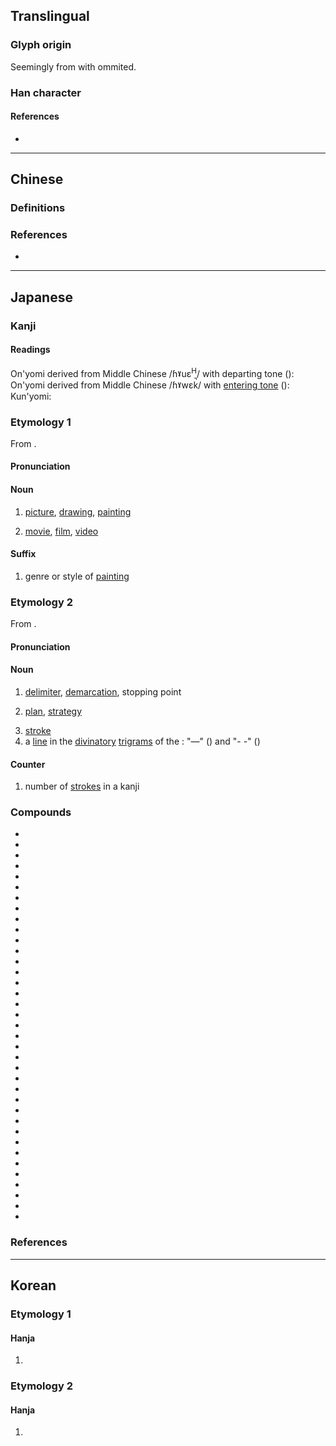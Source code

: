 {{also|畫|划}}
{{character info}}
{{character info|0xFAA3}}
==Translingual==
{{stroke order|type=bw}}
{{CJKV-forms|畫|画|画|畵}}

===Glyph origin===
Seemingly from {{l|mul|畵}} with {{l|mul|𦘒}} ommited.

===Han character===
{{Han char|rn=102|rad=田|as=03|sn=8|four=10770|canj=MUW|ids=⿱一𰢵<small>(GT)</small>,⿱一⿶凵由<small>(JK)</small>}}

====References====
* {{Han ref|kx=0759.080|dkj=21739|dj=1169.080|hdz=42530.050|uh=753B|ud=30011}}

----

==Chinese==

===Definitions===
{{zh-see|畫|sv}}

===References===
* {{R:twedu|A02650-002}}

----

==Japanese==
{{ja-kanji forms|画|畫}}

===Kanji===
{{ja-kanji|grade=2|rs=田03|kyu=畫}}

====Readings====
On'yomi derived from Middle Chinese /ɦˠuɛ<sup>H</sup>/ with departing tone ({{l|zh|去聲}}):
{{ja-readings
|goon=え<ゑ, が<ぐゎ
|kanon=かい<くゎい
}}
On'yomi derived from Middle Chinese /ɦˠwɛk̚/ with [[entering tone]] ({{l|zh|入聲}}):
{{ja-readings
|goon=わく
|kanon=かく<くゎく
}}
Kun'yomi:
{{ja-readings
|kun=えが-く<ゑが-く, か-く
}}

===Etymology 1===
{{ja-kanjitab|が|yomi=goon}}
From {{der|ja|ltc|sort=が|-}} {{ltc-l|畫|id=1}}.

====Pronunciation====
{{ja-pron|が|acc=1|acc_ref=DJR|y=goon}}

====Noun====
{{ja-noun|が|kyu=畫}}

# [[picture]], [[drawing]], [[painting]]
#: {{synonyms|ja|絵}}
# [[movie]], [[film]], [[video]]

====Suffix====
{{ja-pos|suffix|hira=が|kyu=畫}}

# genre or style of [[painting]]
#: {{ux|ja|風景画|landscape|tr=fuukeiga|inline=1}}
#: {{ux|ja|静物画|still life|tr=seibutsuga|inline=1}}
#: {{ux|ja|西洋画|Western painting|tr=seiyouga|inline=1}}
#: {{ux|ja|日本画|Japanese painting|tr=nihonga|inline=1}}

===Etymology 2===
{{ja-kanjitab|かく|yomi=kanon}}
From {{der|ja|ltc|sort=かく|-}} {{ltc-l|畫|id=2}}.

====Pronunciation====
{{ja-pron|かく|acc=0|acc_ref=DJR|acc_note=“stroke”|acc2=2|acc2_ref=DJR|acc2_note=“stroke”|y=kanon}}

====Noun====
{{ja-noun|かく|kyu=畫}}

# [[delimiter]], [[demarcation]], stopping point
#: {{ux|ja|区画|division; (city) block; plot (of land)|tr=kukaku|inline=1}}
# [[plan]], [[strategy]]
#: {{ux|ja|計画|plan; project; schedule; program|tr=keikaku|inline=1}}
#: {{ux|ja|画策|planning; scheming|tr=kakusaku|inline=1}}
# [[stroke]] {{gl|the individual lines and dots that comprise a kanji character}}
# a [[line]] in the [[divinatory]] [[trigram]]s of the ''{{w|I Ching}}'': "—" ({{l|ja|陽}}) and "- -" ({{l|ja|陰}})

====Counter====
{{ja-pos|counter|かく|kyu=畫}}

# number of [[stroke]]s in a kanji

===Compounds===
{{der-top|columns=4}}
* {{ja-r|映%画|えい%が|movie}}
* {{ja-r|絵%画|かい%が}}
* {{ja-r|画%一|かく%いつ}}
* {{ja-r|画%策|かく%さく}}
* {{ja-r|画%然|かく%ぜん}}
* {{ja-r|画%定|かく%てい|demarcation}}
* {{ja-r|画%期|かっ%き|end of an era}}
* {{ja-r|画%期%的|かっ%き%てき}}
* {{ja-r|画家|がか|painter; artist}}
* {{ja-r|画架|がか|[[easel]]}}
* {{ja-r|画%角|が%かく}}
* {{ja-r|画%工|が%こう|painter; artist}}
* {{ja-r|画%材|が%ざい|art supplies}}
* {{ja-r|画%質|が%しつ}}
* {{ja-r|画%集|が%しゅう|art book}}
* {{ja-r|画%商|が%しょう|art dealer}}
* {{ja-r|画%帖|が%じょう|picture album}}
* {{ja-r|画素|がそ|[[pixel]]}}
* {{ja-r|画%像|が%ぞう|image}}
* {{ja-r|画%伯|が%はく}}
* {{ja-r|画%板|が%ばん}}
* {{ja-r|画眉|がび}}
* {{ja-r|画%餅|が%べい|something useless|lit=picture of rice cakes}}
* {{ja-r|画%舫|が%ぼう}}
* {{ja-r|画%面|が%めん}}
* {{ja-r|画%竜|が%りょう}}
* {{ja-r|画%竜 点%睛|が%りょう てん%せい|finishing touches|lit=adding the eyes to a painting of a dragon}}
* {{ja-r|画%廊|が%ろう|art gallery}}
* {{ja-r|画%楼|が%ろう}}
* {{ja-r|企%画|き%かく}}
* {{ja-r|区%画|く%かく}}
* {{ja-r|計%画|けい%かく}}
* {{ja-r|図画|ずが}}
* {{ja-r|動%画|どう%が}}
* {{ja-r|版%画|はん%が|art print}}
* {{ja-r|筆%画|ひっ%かく|stroke}}
* {{ja-r|分%画|ぶん%かく}}
{{der-bottom}}

===References===
<references/>

----

==Korean==

===Etymology 1===

====Hanja====
{{ko-hanja|그림|화}}

# {{alt form|ko|畫}}

===Etymology 2===

====Hanja====
{{ko-hanja|긋다|그을|획}}

# {{alt form|ko|畫}}